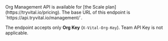 <Info>
Org Management API is available for [the Scale plan](https://tryvital.io/pricing).
</Info>

<Tip>
The base URL of this endpoint is `https://api.tryvital.io/management/`.

The endpoint accepts only **Org Key** (`X-Vital-Org-Key`). Team API Key is not applicable.
</Tip>
